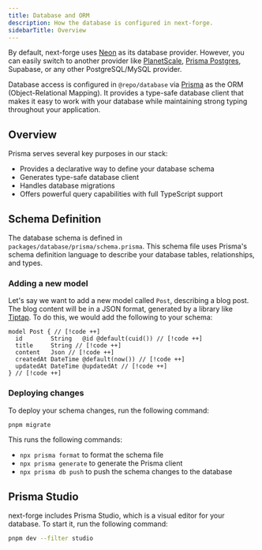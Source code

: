 ```yaml
---
title: Database and ORM
description: How the database is configured in next-forge.
sidebarTitle: Overview
---
```


By default, next-forge uses [Neon](https://neon.tech) as its database provider. However, you can easily switch to another provider like [PlanetScale](/docs/database/planetscale), [Prisma Postgres](/docs/database/prisma-postgres), Supabase, or any other PostgreSQL/MySQL provider.

Database access is configured in `@repo/database` via [Prisma](https://www.prisma.io/) as the ORM (Object-Relational Mapping). It provides a type-safe database client that makes it easy to work with your database while maintaining strong typing throughout your application.

## Overview

Prisma serves several key purposes in our stack:

- Provides a declarative way to define your database schema
- Generates type-safe database client
- Handles database migrations
- Offers powerful query capabilities with full TypeScript support

## Schema Definition

The database schema is defined in `packages/database/prisma/schema.prisma`. This schema file uses Prisma's schema definition language to describe your database tables, relationships, and types.

### Adding a new model

Let's say we want to add a new model called `Post`, describing a blog post. The blog content will be in a JSON format, generated by a library like [Tiptap](https://tiptap.dev/). To do this, we would add the following to your schema:

```prisma packages/database/prisma/schema.prisma
model Post { // [!code ++]
  id        String   @id @default(cuid()) // [!code ++]
  title     String // [!code ++]
  content   Json // [!code ++]
  createdAt DateTime @default(now()) // [!code ++]
  updatedAt DateTime @updatedAt // [!code ++]
} // [!code ++]
```

### Deploying changes

To deploy your schema changes, run the following command:

```bash Terminal
pnpm migrate
```

This runs the following commands:

- `npx prisma format` to format the schema file
- `npx prisma generate` to generate the Prisma client
- `npx prisma db push` to push the schema changes to the database

## Prisma Studio

next-forge includes Prisma Studio, which is a visual editor for your database. To start it, run the following command:

```bash Terminal
pnpm dev --filter studio
```
